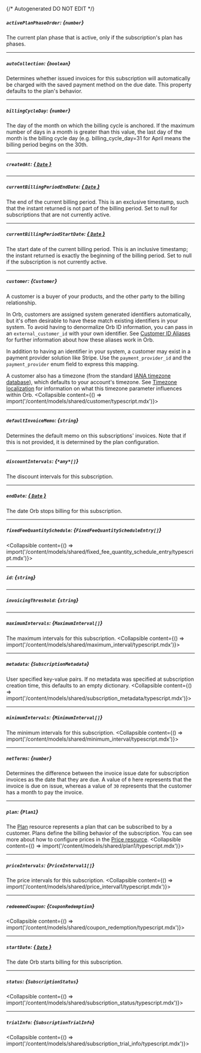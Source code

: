 {/* Autogenerated DO NOT EDIT  */}

##### `activePlanPhaseOrder`: *{`number`}*
The current plan phase that is active, only if the subscription's plan has phases.

---
##### `autoCollection`: *{`boolean`}*
Determines whether issued invoices for this subscription will automatically be charged with the saved payment method on the due date. This property defaults to the plan's behavior.

---
##### `billingCycleDay`: *{`number`}*
The day of the month on which the billing cycle is anchored. If the maximum number of days in a month is greater than this value, the last day of the month is the billing cycle day (e.g. billing_cycle_day=31 for April means the billing period begins on the 30th.

---
##### `createdAt`: [*{ `Date` }*](https://developer.mozilla.org/en-US/docs/Web/JavaScript/Reference/Global_Objects/Date)

---
##### `currentBillingPeriodEndDate`: [*{ `Date` }*](https://developer.mozilla.org/en-US/docs/Web/JavaScript/Reference/Global_Objects/Date)
The end of the current billing period. This is an exclusive timestamp, such that the instant returned is not part of the billing period. Set to null for subscriptions that are not currently active.

---
##### `currentBillingPeriodStartDate`: [*{ `Date` }*](https://developer.mozilla.org/en-US/docs/Web/JavaScript/Reference/Global_Objects/Date)
The start date of the current billing period. This is an inclusive timestamp; the instant returned is exactly the beginning of the billing period. Set to null if the subscription is not currently active.

---
##### `customer`: *{`Customer`}*
A customer is a buyer of your products, and the other party to the billing relationship.

In Orb, customers are assigned system generated identifiers automatically, but it's often desirable to have these
match existing identifiers in your system. To avoid having to denormalize Orb ID information, you can pass in an
`external_customer_id` with your own identifier. See
[Customer ID Aliases](../guides/events-and-metrics/customer-aliases) for further information about how these
aliases work in Orb.

In addition to having an identifier in your system, a customer may exist in a payment provider solution like
Stripe. Use the `payment_provider_id` and the `payment_provider` enum field to express this mapping.

A customer also has a timezone (from the standard [IANA timezone database](https://www.iana.org/time-zones)), which
defaults to your account's timezone. See [Timezone localization](../guides/product-catalog/timezones.md) for
information on what this timezone parameter influences within Orb.
<Collapsible content={() => import('/content/models/shared/customer/typescript.mdx')}>
</Collapsible>

---
##### `defaultInvoiceMemo`: *{`string`}*
Determines the default memo on this subscriptions' invoices. Note that if this is not provided, it is determined by the plan configuration.

---
##### `discountIntervals`: *{`*any*[]`}*
The discount intervals for this subscription.

---
##### `endDate`: [*{ `Date` }*](https://developer.mozilla.org/en-US/docs/Web/JavaScript/Reference/Global_Objects/Date)
The date Orb stops billing for this subscription.

---
##### `fixedFeeQuantitySchedule`: *{`FixedFeeQuantityScheduleEntry[]`}*
<Collapsible content={() => import('/content/models/shared/fixed_fee_quantity_schedule_entry/typescript.mdx')}>
</Collapsible>

---
##### `id`: *{`string`}*

---
##### `invoicingThreshold`: *{`string`}*

---
##### `maximumIntervals`: *{`MaximumInterval[]`}*
The maximum intervals for this subscription.
<Collapsible content={() => import('/content/models/shared/maximum_interval/typescript.mdx')}>
</Collapsible>

---
##### `metadata`: *{`SubscriptionMetadata`}*
User specified key-value pairs. If no metadata was specified at subscription creation time, this defaults to an empty dictionary.
<Collapsible content={() => import('/content/models/shared/subscription_metadata/typescript.mdx')}>
</Collapsible>

---
##### `minimumIntervals`: *{`MinimumInterval[]`}*
The minimum intervals for this subscription.
<Collapsible content={() => import('/content/models/shared/minimum_interval/typescript.mdx')}>
</Collapsible>

---
##### `netTerms`: *{`number`}*
Determines the difference between the invoice issue date for subscription invoices as the date that they are due. A value of `0` here represents that the invoice is due on issue, whereas a value of `30` represents that the customer has a month to pay the invoice.

---
##### `plan`: *{`Plan1`}*
The [Plan](../guides/core-concepts.mdx#plan-and-price) resource represents a plan that can be subscribed to by a
customer. Plans define the billing behavior of the subscription. You can see more about how to configure prices
in the [Price resource](/reference/price).
<Collapsible content={() => import('/content/models/shared/plan1/typescript.mdx')}>
</Collapsible>

---
##### `priceIntervals`: *{`PriceInterval1[]`}*
The price intervals for this subscription.
<Collapsible content={() => import('/content/models/shared/price_interval1/typescript.mdx')}>
</Collapsible>

---
##### `redeemedCoupon`: *{`CouponRedemption`}*
<Collapsible content={() => import('/content/models/shared/coupon_redemption/typescript.mdx')}>
</Collapsible>

---
##### `startDate`: [*{ `Date` }*](https://developer.mozilla.org/en-US/docs/Web/JavaScript/Reference/Global_Objects/Date)
The date Orb starts billing for this subscription.

---
##### `status`: *{`SubscriptionStatus`}*
<Collapsible content={() => import('/content/models/shared/subscription_status/typescript.mdx')}>
</Collapsible>

---
##### `trialInfo`: *{`SubscriptionTrialInfo`}*
<Collapsible content={() => import('/content/models/shared/subscription_trial_info/typescript.mdx')}>
</Collapsible>

